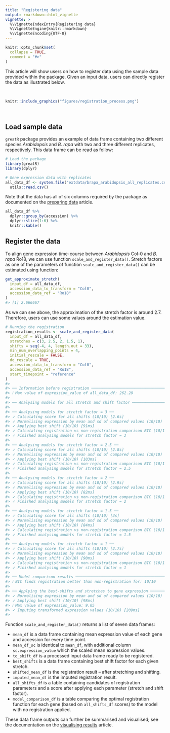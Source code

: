 ```yaml
---
title: "Registering data"
output: rmarkdown::html_vignette
vignette: >
  %\VignetteIndexEntry{Registering data}
  %\VignetteEngine{knitr::rmarkdown}
  %\VignetteEncoding{UTF-8}
---
```


```r
knitr::opts_chunk$set(
  collapse = TRUE,
  comment = "#>"
)
```

This article will show users on how to register data using the sample data provided within the package. Given an input data, users can directly register the data as illustrated below.

<br>

```r
knitr::include_graphics("figures/registration_process.png")
```

<br>


## Load sample data

`greatR` package provides an example of data frame containing two different species *Arabidopsis* and *B. rapa* with two and three different replicates, respectively. This data frame can be read as follow:

```r
# Load the package
library(greatR)
library(dplyr)
```

```r
# Gene expression data with replicates
all_data_df <- system.file("extdata/brapa_arabidopsis_all_replicates.csv", package = "greatR") %>%
  utils::read.csv()
```

Note that the data has all of six columns required by the package as documented on the [preparing data](https://ruthkr.github.io/greatR/articles/prepare_data.html) article.

```r
all_data_df %>%
  dplyr::group_by(accession) %>%
  dplyr::slice(1:6) %>%
  knitr::kable()
```


## Register the data

To align gene expression time-course between *Arabidopsis* Col-0 and *B. rapa* Ro18, we can use function `scale_and_register_data()`. Stretch factors as one of the parameters of function `scale_and_register_data()` can be estimated using function:

```r
get_approximate_stretch(
  input_df = all_data_df,
  accession_data_to_transform = "Col0",
  accession_data_ref = "Ro18"
)
#> [1] 2.666667
```

As we can see above, the approximation of the stretch factor is around 2.7. Therefore, users can use some values around the estimation value. 

```r
# Running the registration
registration_results <- scale_and_register_data(
  input_df = all_data_df,
  stretches = c(3, 2.5, 2, 1.5, 1),
  shifts = seq(-4, 4, length.out = 33),
  min_num_overlapping_points = 4,
  initial_rescale = FALSE,
  do_rescale = TRUE,
  accession_data_to_transform = "Col0",
  accession_data_ref = "Ro18",
  start_timepoint = "reference"
)
#> 
#> ── Information before registration ─────────────────────────────────────────────
#> ℹ Max value of expression_value of all_data_df: 262.28
#> 
#> ── Analysing models for all stretch and shift factor ───────────────────────────
#> 
#> ── Analysing models for stretch factor = 3 ──
#> ✓ Calculating score for all shifts (10/10) [2.6s]
#> ✓ Normalising expression by mean and sd of compared values (10/10) [85ms]
#> ✓ Applying best shift (10/10) [91ms]
#> ✓ Calculating registration vs non-registration comparison BIC (10/10) [140ms]
#> ✓ Finished analysing models for stretch factor = 3
#> 
#> ── Analysing models for stretch factor = 2.5 ──
#> ✓ Calculating score for all shifts (10/10) [2.8s]
#> ✓ Normalising expression by mean and sd of compared values (10/10) [81ms]
#> ✓ Applying best shift (10/10) [103ms]
#> ✓ Calculating registration vs non-registration comparison BIC (10/10) [160ms]
#> ✓ Finished analysing models for stretch factor = 2.5
#> 
#> ── Analysing models for stretch factor = 2 ──
#> ✓ Calculating score for all shifts (10/10) [2.9s]
#> ✓ Normalising expression by mean and sd of compared values (10/10) [95ms]
#> ✓ Applying best shift (10/10) [82ms]
#> ✓ Calculating registration vs non-registration comparison BIC (10/10) [164ms]
#> ✓ Finished analysing models for stretch factor = 2
#> 
#> ── Analysing models for stretch factor = 1.5 ──
#> ✓ Calculating score for all shifts (10/10) [3s]
#> ✓ Normalising expression by mean and sd of compared values (10/10) [107ms]
#> ✓ Applying best shift (10/10) [84ms]
#> ✓ Calculating registration vs non-registration comparison BIC (10/10) [171ms]
#> ✓ Finished analysing models for stretch factor = 1.5
#> 
#> ── Analysing models for stretch factor = 1 ──
#> ✓ Calculating score for all shifts (10/10) [2.7s]
#> ✓ Normalising expression by mean and sd of compared values (10/10) [85ms]
#> ✓ Applying best shift (10/10) [90ms]
#> ✓ Calculating registration vs non-registration comparison BIC (10/10) [154ms]
#> ✓ Finished analysing models for stretch factor = 1
#> 
#> ── Model comparison results ────────────────────────────────────────────────────
#> ℹ BIC finds registration better than non-registration for: 10/10
#> 
#> ── Applying the best-shifts and stretches to gene expression ───────────────────
#> ✓ Normalising expression by mean and sd of compared values (10/10) [85ms]
#> ✓ Applying best shift (10/10) [98ms]
#> ℹ Max value of expression_value: 9.05
#> ✓ Imputing transformed expression values (10/10) [209ms]
#> 
```


Function `scale_and_register_data()` returns a list of seven data frames: 

- `mean_df` is a data frame containing mean expression value of each gene and accession for every time point.
- `mean_df_sc` is identical to `mean_df`, with additional column `sc.expression_value` which the scaled mean expression values.
- `to_shift_df` is a processed input data frame ready to be registered.
- `best_shifts` is a data frame containing best shift factor for each given stretch.
- `shifted_mean_df` is the registration result -- after stretching and shifting.
- `imputed_mean_df` is the imputed registration result.
- `all_shifts_df` is a table containing candidates of registration parameters and a score after applying each parameter (stretch and shift factor).
- `model_comparison_df` is a table comparing the optimal registration function for each gene (based on `all_shifts_df` scores) to the model with no registration applied.

These data frame outputs can further be summarised and visualised; see the documentation on the [visualising results](https://ruthkr.github.io/greatR/articles/visualise-results.html) article.
